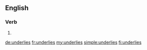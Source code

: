 ==English==

===Verb===
{{head|en}}

# {{en-third-person singular of|underlie}}

[[de:underlies]]
[[fr:underlies]]
[[my:underlies]]
[[simple:underlies]]
[[fi:underlies]]